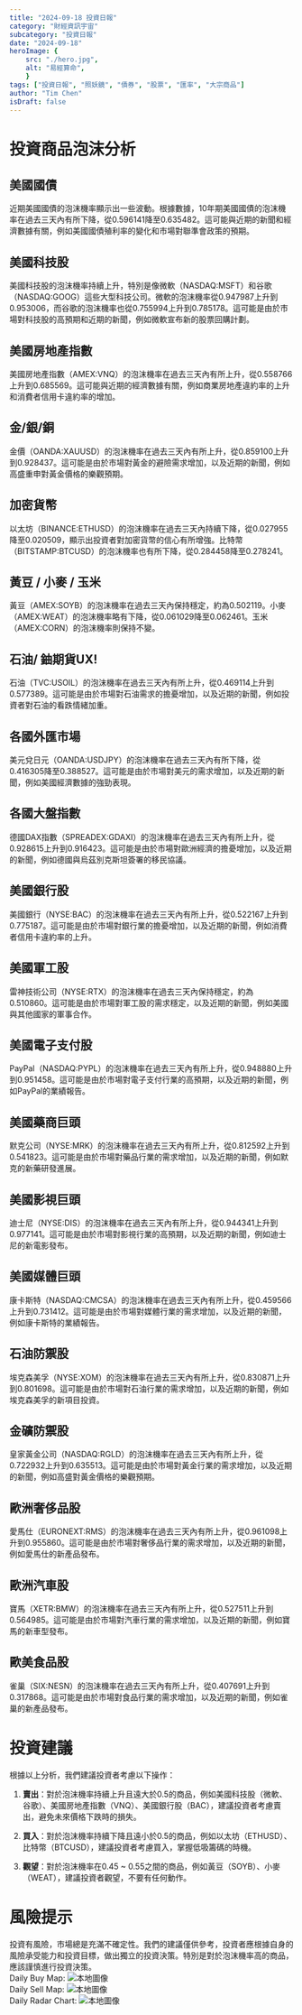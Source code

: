 ```yaml
---
title: "2024-09-18 投資日報"
category: "財經資訊宇宙"
subcategory: "投資日報"
date: "2024-09-18"
heroImage: {
    src: "./hero.jpg",
    alt: "易經算命",
    }
tags: ["投資日報", "照妖鏡", "債券", "股票", "匯率", "大宗商品"]
author: "Tim Chen"
isDraft: false
---
```

# 投資商品泡沫分析

## 美國國債
近期美國國債的泡沫機率顯示出一些波動。根據數據，10年期美國國債的泡沫機率在過去三天內有所下降，從0.596141降至0.635482。這可能與近期的新聞和經濟數據有關，例如美國國債殖利率的變化和市場對聯準會政策的預期。

## 美國科技股
美國科技股的泡沫機率持續上升，特別是像微軟（NASDAQ:MSFT）和谷歌（NASDAQ:GOOG）這些大型科技公司。微軟的泡沫機率從0.947987上升到0.953006，而谷歌的泡沫機率也從0.755994上升到0.785178。這可能是由於市場對科技股的高預期和近期的新聞，例如微軟宣布新的股票回購計劃。

## 美國房地產指數
美國房地產指數（AMEX:VNQ）的泡沫機率在過去三天內有所上升，從0.558766上升到0.685569。這可能與近期的經濟數據有關，例如商業房地產違約率的上升和消費者信用卡違約率的增加。

## 金/銀/銅
金價（OANDA:XAUUSD）的泡沫機率在過去三天內有所上升，從0.859100上升到0.928437。這可能是由於市場對黃金的避險需求增加，以及近期的新聞，例如高盛重申對黃金價格的樂觀預期。

## 加密貨幣
以太坊（BINANCE:ETHUSD）的泡沫機率在過去三天內持續下降，從0.027955降至0.020509，顯示出投資者對加密貨幣的信心有所增強。比特幣（BITSTAMP:BTCUSD）的泡沫機率也有所下降，從0.284458降至0.278241。

## 黃豆 / 小麥 / 玉米
黃豆（AMEX:SOYB）的泡沫機率在過去三天內保持穩定，約為0.502119。小麥（AMEX:WEAT）的泡沫機率略有下降，從0.061029降至0.062461。玉米（AMEX:CORN）的泡沫機率則保持不變。

## 石油/ 鈾期貨UX!
石油（TVC:USOIL）的泡沫機率在過去三天內有所上升，從0.469114上升到0.577389。這可能是由於市場對石油需求的擔憂增加，以及近期的新聞，例如投資者對石油的看跌情緒加重。

## 各國外匯市場
美元兌日元（OANDA:USDJPY）的泡沫機率在過去三天內有所下降，從0.416305降至0.388527。這可能是由於市場對美元的需求增加，以及近期的新聞，例如美國經濟數據的強勁表現。

## 各國大盤指數
德國DAX指數（SPREADEX:GDAXI）的泡沫機率在過去三天內有所上升，從0.928615上升到0.916423。這可能是由於市場對歐洲經濟的擔憂增加，以及近期的新聞，例如德國與烏茲別克斯坦簽署的移民協議。

## 美國銀行股
美國銀行（NYSE:BAC）的泡沫機率在過去三天內有所上升，從0.522167上升到0.775187。這可能是由於市場對銀行業的擔憂增加，以及近期的新聞，例如消費者信用卡違約率的上升。

## 美國軍工股
雷神技術公司（NYSE:RTX）的泡沫機率在過去三天內保持穩定，約為0.510860。這可能是由於市場對軍工股的需求穩定，以及近期的新聞，例如美國與其他國家的軍事合作。

## 美國電子支付股
PayPal（NASDAQ:PYPL）的泡沫機率在過去三天內有所上升，從0.948880上升到0.951458。這可能是由於市場對電子支付行業的高預期，以及近期的新聞，例如PayPal的業績報告。

## 美國藥商巨頭
默克公司（NYSE:MRK）的泡沫機率在過去三天內有所上升，從0.812592上升到0.541823。這可能是由於市場對藥品行業的需求增加，以及近期的新聞，例如默克的新藥研發進展。

## 美國影視巨頭
迪士尼（NYSE:DIS）的泡沫機率在過去三天內有所上升，從0.944341上升到0.977141。這可能是由於市場對影視行業的高預期，以及近期的新聞，例如迪士尼的新電影發布。

## 美國媒體巨頭
康卡斯特（NASDAQ:CMCSA）的泡沫機率在過去三天內有所上升，從0.459566上升到0.731412。這可能是由於市場對媒體行業的需求增加，以及近期的新聞，例如康卡斯特的業績報告。

## 石油防禦股
埃克森美孚（NYSE:XOM）的泡沫機率在過去三天內有所上升，從0.830871上升到0.801698。這可能是由於市場對石油行業的需求增加，以及近期的新聞，例如埃克森美孚的新項目投資。

## 金礦防禦股
皇家黃金公司（NASDAQ:RGLD）的泡沫機率在過去三天內有所上升，從0.722932上升到0.635513。這可能是由於市場對黃金行業的需求增加，以及近期的新聞，例如高盛對黃金價格的樂觀預期。

## 歐洲奢侈品股
愛馬仕（EURONEXT:RMS）的泡沫機率在過去三天內有所上升，從0.961098上升到0.955860。這可能是由於市場對奢侈品行業的需求增加，以及近期的新聞，例如愛馬仕的新產品發布。

## 歐洲汽車股
寶馬（XETR:BMW）的泡沫機率在過去三天內有所上升，從0.527511上升到0.564985。這可能是由於市場對汽車行業的需求增加，以及近期的新聞，例如寶馬的新車型發布。

## 歐美食品股
雀巢（SIX:NESN）的泡沫機率在過去三天內有所上升，從0.407691上升到0.317868。這可能是由於市場對食品行業的需求增加，以及近期的新聞，例如雀巢的新產品發布。

# 投資建議

根據以上分析，我們建議投資者考慮以下操作：

1. **賣出**：對於泡沫機率持續上升且遠大於0.5的商品，例如美國科技股（微軟、谷歌）、美國房地產指數（VNQ）、美國銀行股（BAC），建議投資者考慮賣出，避免未來價格下跌時的損失。

2. **買入**：對於泡沫機率持續下降且遠小於0.5的商品，例如以太坊（ETHUSD）、比特幣（BTCUSD），建議投資者考慮買入，掌握低吸籌碼的時機。

3. **觀望**：對於泡沫機率在0.45 ~ 0.55之間的商品，例如黃豆（SOYB）、小麥（WEAT），建議投資者觀望，不要有任何動作。

# 風險提示

投資有風險，市場總是充滿不確定性。我們的建議僅供參考，投資者應根據自身的風險承受能力和投資目標，做出獨立的投資決策。特別是對於泡沫機率高的商品，應該謹慎進行投資決策。
<br />
Daily Buy Map:
![本地圖像](./buyMap.svg)
<br />
Daily Sell Map:
![本地圖像](./sellMap.svg)
<br />
Daily Radar Chart:
![本地圖像](./radar.svg)
<br />

